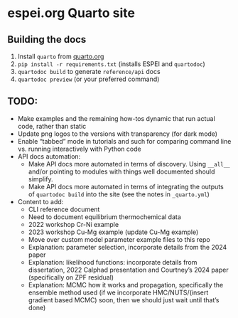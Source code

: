 # espei.org Quarto site

## Building the docs
1. Install `quarto` from [quarto.org](https://quarto.org/docs/get-started/)
2. `pip install -r requirements.txt` (installs ESPEI and `quartodoc`)
3. `quartodoc build` to generate `reference/api` docs
4. `quartodoc preview` (or your preferred command)

## TODO:
- Make examples and the remaining how-tos dynamic that run actual code, rather than static
- Update png logos to the versions with transparency (for dark mode)
- Enable "tabbed" mode in tutorials and such for comparing command line vs. running interactively with Python code
- API docs automation:
  - Make API docs more automated in terms of discovery. Using `__all__` and/or pointing to modules with things well documented should simplify.
  - Make API docs more automated in terms of integrating the outputs of `quartodoc build` into the site (see the notes in `_quarto.yml`)
- Content to add:
  - CLI reference document
  - Need to document equilibrium thermochemical data
  - 2022 workshop Cr-Ni example
  - 2023 workshop Cu-Mg example (update Cu-Mg example)
  - Move over custom model parameter example files to this repo
  - Explanation: parameter selection, incorporate details from the 2024 paper
  - Explanation: likelihood functions: incorporate details from dissertation, 2022 Calphad presentation and Courtney's 2024 paper (specifically on ZPF residual)
  - Explanation: MCMC how it works and propagation, specifically the ensemble method used (if we incorporate HMC/NUTS/(insert gradient based MCMC) soon, then we should just wait until that's done)

